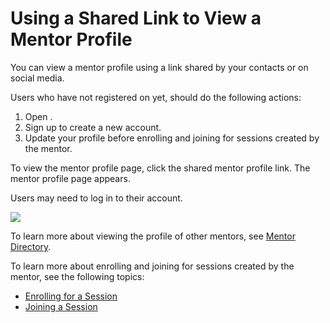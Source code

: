 
# Using a Shared Link to View a Mentor Profile

You can view a mentor profile using a link shared by your contacts or on social media.

<p>
    <Admonition type="tip">    
    <p>Users who have not registered on <PartialExample mentored /> yet, should do the following actions:</p>
    <ol>
    <li>Open <PartialExample mentored />.</li>
    <li>Sign up to create a new account.</li>
    <li>Update your profile before enrolling and joining for sessions created by the mentor.</li>
    </ol>
    </Admonition> 
</p>

<p>To view the mentor profile page, click the shared mentor profile link. The mentor profile page appears.</p>

<p>
<Admonition type="tip">
<p>Users may need to log in to their account.</p>
</Admonition>
</p>

<p>
    <img src={PortalMentorProfilePage} />
</p>

<Admonition type="info">    
<p>To learn more about viewing the profile of other mentors, see <a href="mentor-directory">Mentor Directory</a>.</p>
<p>To learn more about enrolling and joining for sessions created by the mentor, see the following topics:</p>
    <ul>
    <li><a href="enrolling-for-a-session">Enrolling for a Session</a></li>
    <li><a href="joining-a-session">Joining a Session</a></li>
    </ul>
</Admonition>
